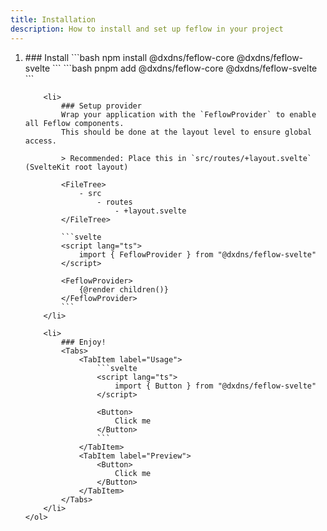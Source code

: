 ```yaml
---
title: Installation
description: How to install and set up feflow in your project
---
```



<Steps>
    <ol>
        <li>
            ### Install
            <Tabs>
                <TabItem label="npm" icon="npm">
                    ```bash
                    npm install @dxdns/feflow-core @dxdns/feflow-svelte
                    ```
                </TabItem>
                <TabItem label="pnpm" icon="pnpm">
                    ```bash
                    pnpm add @dxdns/feflow-core @dxdns/feflow-svelte
                    ```
                </TabItem>
            </Tabs>
        </li>

        <li>
            ### Setup provider
            Wrap your application with the `FeflowProvider` to enable all Feflow components.
            This should be done at the layout level to ensure global access.

            > Recommended: Place this in `src/routes/+layout.svelte` (SvelteKit root layout)

            <FileTree>
                - src
                    - routes
                        - +layout.svelte
            </FileTree>

            ```svelte
            <script lang="ts">
                import { FeflowProvider } from "@dxdns/feflow-svelte"
            </script>

            <FeflowProvider>
                {@render children()}
            </FeflowProvider>
            ```
        </li>

        <li>
            ### Enjoy!
            <Tabs>
                <TabItem label="Usage">
                    ```svelte
                    <script lang="ts">
                        import { Button } from "@dxdns/feflow-svelte"
                    </script>

                    <Button>
                        Click me
                    </Button>
                    ```
                </TabItem>
                <TabItem label="Preview">
                    <Button>
                        Click me
                    </Button>
                </TabItem>
            </Tabs>
        </li>
    </ol>

</Steps>
